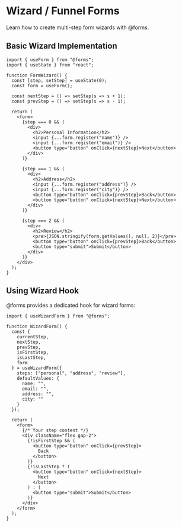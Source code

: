 # Wizard / Funnel Forms

Learn how to create multi-step form wizards with @forms.

## Basic Wizard Implementation

```tsx
import { useForm } from "@forms";
import { useState } from "react";

function FormWizard() {
  const [step, setStep] = useState(0);
  const form = useForm();

  const nextStep = () => setStep(s => s + 1);
  const prevStep = () => setStep(s => s - 1);

  return (
    <form>
      {step === 0 && (
        <div>
          <h2>Personal Information</h2>
          <input {...form.register("name")} />
          <input {...form.register("email")} />
          <button type="button" onClick={nextStep}>Next</button>
        </div>
      )}
      
      {step === 1 && (
        <div>
          <h2>Address</h2>
          <input {...form.register("address")} />
          <input {...form.register("city")} />
          <button type="button" onClick={prevStep}>Back</button>
          <button type="button" onClick={nextStep}>Next</button>
        </div>
      )}

      {step === 2 && (
        <div>
          <h2>Review</h2>
          <pre>{JSON.stringify(form.getValues(), null, 2)}</pre>
          <button type="button" onClick={prevStep}>Back</button>
          <button type="submit">Submit</button>
        </div>
      )}
    </div>
  );
}
```

## Using Wizard Hook

@forms provides a dedicated hook for wizard forms:

```tsx
import { useWizardForm } from "@forms";

function WizardForm() {
  const {
    currentStep,
    nextStep,
    prevStep,
    isFirstStep,
    isLastStep,
    form
  } = useWizardForm({
    steps: ["personal", "address", "review"],
    defaultValues: {
      name: "",
      email: "",
      address: "",
      city: ""
    }
  });

  return (
    <form>
      {/* Your step content */}
      <div className="flex gap-2">
        {!isFirstStep && (
          <button type="button" onClick={prevStep}>
            Back
          </button>
        )}
        {!isLastStep ? (
          <button type="button" onClick={nextStep}>
            Next
          </button>
        ) : (
          <button type="submit">Submit</button>
        )}
      </div>
    </form>
  );
}
``` 